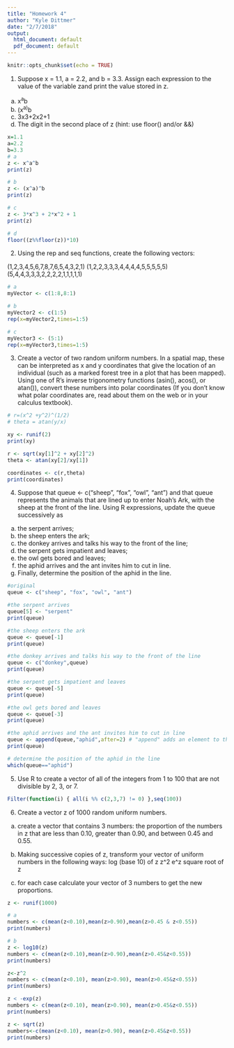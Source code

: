 ```yaml
---
title: "Homework 4"
author: "Kyle Dittmer"
date: "2/7/2018"
output:
  html_document: default
  pdf_document: default
---
```


```r
knitr::opts_chunk$set(echo = TRUE)
```


1. Suppose x = 1.1, a = 2.2, and b = 3.3. Assign each expression to the value of the variable zand print the value stored in z.

a. x^a^b
b. (x^a)^b
c. 3x3+2x2+1
d. The digit in the second place of z (hint: use floor() and/or &&)
```r
x=1.1
a=2.2
b=3.3
# a
z <- x^a^b
print(z)

# b 
z <- (x^a)^b
print(z)

# c 
z <- 3*x^3 + 2*x^2 + 1
print(z)

# d
floor((z%%floor(z))*10)
```


2. Using the rep and seq functions, create the following vectors:

(1,2,3,4,5,6,7,8,7,6,5,4,3,2,1)
(1,2,2,3,3,3,4,4,4,4,5,5,5,5,5)
(5,4,4,3,3,3,2,2,2,2,1,1,1,1,1)
```r
# a 
myVector <- c(1:8,8:1)

# b
myVector2 <- c(1:5)
rep(x=myVector2,times=1:5)

# c 
myVector3 <- (5:1)
rep(x=myVector3,times=1:5)
```


3. Create a vector of two random uniform numbers. In a spatial map, these can be interpreted as x and y coordinates that give the location of an individual (such as a marked forest tree in a plot that has been mapped). Using one of R’s inverse trigonometry functions (asin(), acos(), or atan()), convert these numbers into polar coordinates (If you don’t know what polar coordinates are, read about them on the web or in your calculus textbook).
```r
# r=(x^2 +y^2)^(1/2)
# theta = atan(y/x)

xy <- runif(2)
print(xy)

r <- sqrt(xy[1]^2 + xy[2]^2)
theta <- atan(xy[2]/xy[1])

coordinates <- c(r,theta)
print(coordinates)
```


4. Suppose that queue <- c("sheep", "fox", "owl", "ant") and that queue represents the animals that are lined up to enter Noah’s Ark, with the sheep at the front of the line. Using R expressions, update the queue successively as

a. the serpent arrives;
b. the sheep enters the ark;
c. the donkey arrives and talks his way to the front of the line;
d. the serpent gets impatient and leaves;
e. the owl gets bored and leaves;
f. the aphid arrives and the ant invites him to cut in line.
g. Finally, determine the position of the aphid in the line.
```r
#original
queue <- c("sheep", "fox", "owl", "ant")

#the serpent arrives
queue[5] <- "serpent"
print(queue)

#the sheep enters the ark
queue <- queue[-1]
print(queue)

#the donkey arrives and talks his way to the front of the line
queue <- c("donkey",queue)
print(queue)

#the serpent gets impatient and leaves
queue <- queue[-5]
print(queue)

#the owl gets bored and leaves
queue <- queue[-3]
print(queue)

#the aphid arrives and the ant invites him to cut in line
queue <- append(queue,"aphid",after=2) # "append" adds an element to the vector, "after" denotes where it should go
print(queue)

# determine the position of the aphid in the line
which(queue=="aphid")
```


5. Use R to create a vector of all of the integers from 1 to 100 that are not divisible by 2, 3, or 7.
```r
Filter(function(i) { all(i %% c(2,3,7) != 0) },seq(100))
```


6. Create a vector z of 1000 random uniform numbers.

a. create a vector that contains 3 numbers: the proportion of the numbers in z that are less than 0.10, greater than 0.90, and between 0.45 and 0.55.

b. Making successive copies of z, transform your vector of uniform numbers in the following ways:
log (base 10) of z
z^2
e^z
square root of z

c. for each case calculate your vector of 3 numbers to get the new proportions.
```r
z <- runif(1000)

# a
numbers <- c(mean(z<0.10),mean(z>0.90),mean(z>0.45 & z<0.55))
print(numbers)

# b 
z <- log10(z)
numbers <- c(mean(z<0.10),mean(z>0.90),mean(z>0.45&z<0.55)) 
print(numbers)

z<-z^2
numbers <- c(mean(z<0.10), mean(z>0.90), mean(z>0.45&z<0.55)) 
print(numbers)

z < -exp(z)
numbers <- c(mean(z<0.10), mean(z>0.90), mean(z>0.45&z<0.55)) 
print(numbers)

z <- sqrt(z)
numbers<-c(mean(z<0.10), mean(z>0.90), mean(z>0.45&z<0.55)) 
print(numbers)

```

